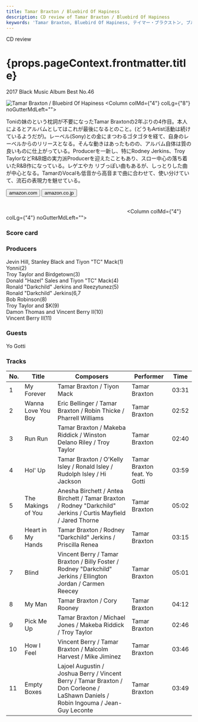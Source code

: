 ```yaml
---
title: Tamar Braxton / Bluebird Of Hapiness
description: CD review of Tamar Braxton / Bluebird Of Hapiness
keywords: 'Tamar Braxton, Bluebird Of Hapiness, テイマー・ブラクストン, ブルーバーズ・オブ・ハピネス'
---
```




<p className="largeP">CD review</p>
<h1 className="h1--no--margin">{props.pageContext.frontmatter.title}</h1>
<p className="largeP"><Link to="/best50/2017/">2017 Black Music Album Best No.46</Link></p>

<Row  className="image-card-group">
	<Column colMd={"3"} colLg={"4"} noGutterMdLeft="">
       <ImageCard>

![Tamar Braxton / Bluebird Of Hapiness](../../images/cd/tamarbraxton3L.jpg) 
</ImageCard>
	</Column>
	<Column colMd={"4"} colLg={"8"} noGutterMdLeft="">
	<p>
	Toniの妹のという枕詞が不要になったTamar Braxtonの2年ぶりの4作目。本人によるとアルバムとしてはこれが最後になるとのこと。(どうもArtist活動は続けているようだが)。レーベル(Sony)との金にまつわるゴタゴタを経て、自身のレーベルからのリリースとなる。そんな動きはあったものの、アルバム自体は質の良いものに仕上がっている。Producerを一新し、特にRodney Jerkins、Troy TaylorなどR&B畑の実力派Producerを迎えたこともあり、スロー中心の落ち着いたR&B作になっている。レゲエやカ
	リブっぽい曲もあるが、しっとりした曲が中心となる。TamarのVocalも低音から高音まで曲に合わせて、使い分けていて、流石の表現力を魅せている。</p>
	<div>
	  <Button href="https://amzn.to/3hmHgHc" kind="primary" size="small" renderIcon={ArrowUpRight24}>
      amazon.com
    </Button>
    <Button href="https://amzn.to/2OHxVx4" kind="secondary" size="small" renderIcon={ArrowUpRight24}>
      amazon.co.jp
    </Button>
	</div>
	<a href="https://geo.music.apple.com/jp/album/bluebird-of-happiness/1280601762?mt=1&app=music&ls=1&at=11lcug" style="display:inline-block;overflow:hidden;background:url(https://linkmaker.itunes.apple.com/ja-jp/lockup.svg?releaseDate=2017-09-29&kind=album&bubble=apple_music&style=mono-black) no-repeat;width:180px;height:45px;"></a>
	<a href="https://geo.music.apple.com/jp/album/bluebird-of-happiness/1280601762?app=itunes&at=11lcug" style="display:inline-block;overflow:hidden;background:url(https://linkmaker.itunes.apple.com/ja-jp/badge-lrg.svg?releaseDate=2017-09-29T00:00:00Z&kind=album&bubble=itunes_music) no-repeat;width:140px;height:45px;"></a>
	</Column>
</Row>
<Row >
	<Column colMd={"4"} colLg={"4"} noGutterMdLeft="">
<div>
    <h3>Score card</h3>
	<SliderJS1 value="5" />
    <SliderJS2 value="1" />
	<SliderJS3 value="1" />
    <SliderJS4 value="8" />
</div>
</Column>
<Column colMd={"8"} colLg={"8"} noGutterMdLeft="">
<div>
<h3>Producers</h3>
<p>
Jevin Hill, Stanley Black and Tiyon "TC" Mack(1)
<br/>Yonni(2)
<br/>Troy Taylor and Birdgetown(3)
<br/>Donald "Hazel" Sales and Tiyon "TC" Mack(4)
<br/>Ronald "Darkchild" Jerkins and Reezytunez(5)
<br/>Ronald "Darkchild" Jerkins(6,7
<br/>Bob Robinson(8)
<br/>Troy Taylor and $K(9)
<br/>Damon Thomas and Vincent Berry II(10)
<br/>Vincent Berry II(11)
</p>
<h3>Guests</h3>
<p>
Yo Gotti
</p>
</div>
</Column>
</Row>

<h3>Tracks</h3>

| No. |	 Title             |	 Composers                                                                                                                      |	 Performer                 | Time  |
| --- |	------------------ | ---------------------------------------------------------------------------------------------------------------------------------- | ---------------------------- | ----- |
| 1	  |	My Forever         | Tamar Braxton / Tiyon Mack                                                                                                        	| Tamar Braxton                | 03:31 |
| 2	  |	Wanna Love You Boy | Eric Bellinger / Tamar Braxton / Robin Thicke / Pharrell Williams                                                                 	| Tamar Braxton                | 02:52 |
| 3	  |	Run Run            | Tamar Braxton / Makeba Riddick / Winston Delano Riley / Troy Taylor                                                               	| Tamar Braxton                | 02:40 |
| 4	  |	Hol' Up            | Tamar Braxton / O'Kelly Isley / Ronald Isley / Rudolph Isley / Hi Jackson                                                         	| Tamar Braxton feat. Yo Gotti | 03:59 |
| 5	  |	The Makings of You | Anesha Birchett / Antea Birchett / Tamar Braxton / Rodney "Darkchild" Jerkins / Curtis Mayfield / Jared Thorne                    	| Tamar Braxton                | 05:02 |
| 6	  |	Heart in My Hands  | Tamar Braxton / Rodney "Darkchild" Jerkins / Priscilla Renea                                                                      	| Tamar Braxton                | 03:15 |
| 7	  |	Blind              | Vincent Berry / Tamar Braxton / Billy Foster / Rodney "Darkchild" Jerkins / Ellington Jordan / Carmen Reecey                      	| Tamar Braxton                | 05:01 |
| 8	  |	My Man             | Tamar Braxton / Cory Rooney                                                                                                       	| Tamar Braxton                | 04:12 |
| 9	  |	Pick Me Up         | Tamar Braxton / Michael Jones / Makeba Riddick / Troy Taylor                                                                      	| Tamar Braxton                | 02:46 |
| 10  |	How I Feel         | Vincent Berry / Tamar Braxton / Malcolm Harvest / Mike Jiminez                                                                    	| Tamar Braxton                | 03:46 |
| 11  |	Empty Boxes        | Lajoel Augustin / Joshua Berry / Vincent Berry / Tamar Braxton / Don Corleone / LaShawn Daniels / Robin Ingouma / Jean-Guy Leconte	| Tamar Braxton                | 03:49 |
